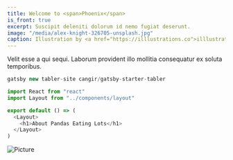 ```yaml
---
title: Welcome to <span>Phoenix</span>
is_front: true
excerpt: Suscipit deleniti dolorum id nemo fugiat deserunt.
image: "/media/alex-knight-326705-unsplash.jpg"
caption: Illustration by <a href="https://illlustrations.co">illlustrations.co!</a>
---
```


Velit esse a qui sequi. Laborum provident illo mollitia consequatur ex soluta temporibus.

```js
gatsby new tabler-site cangir/gatsby-starter-tabler
```

```js
import React from "react"
import Layout from "../components/layout"

export default () => (
  <Layout>
    <h1>About Pandas Eating Lots</h1>
  </Layout>
)
```

![Picture](/media/callum-shaw-555357-unsplash.jpg)
